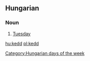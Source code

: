 ==Hungarian==
===Noun===

#[[Tuesday]]

[[Category:Hungarian days of the week]]

[[hu:kedd]]
[[pl:kedd]]